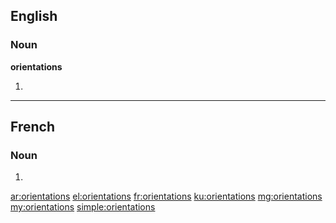 ==English==

===Noun===
'''orientations'''

# {{plural of|orientation}}

----

==French==

===Noun===
{{head|fr|g=f-p}}

# {{plural of|orientation|lang=fr}}

[[ar:orientations]]
[[el:orientations]]
[[fr:orientations]]
[[ku:orientations]]
[[mg:orientations]]
[[my:orientations]]
[[simple:orientations]]